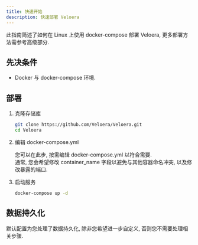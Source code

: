 ```yaml
---
title: 快速开始
description: 快速部署 Veloera
---
```



此指南简述了如何在 Linux 上使用 docker-compose 部署 Veloera, 更多部署方法需参考高级部分. 

## 先决条件

- Docker 与 docker-compose 环境. 

## 部署

<Steps>

1. 克隆存储库

    ```bash
    git clone https://github.com/Veloera/Veloera.git
    cd Veloera
    ```

2. 编辑 docker-compose.yml

    您可以在此步, 按需编辑 docker-compose.yml 以符合需要.  
    通常, 您会希望修改 container_name 字段以避免与其他容器命名冲突, 以及修改暴露的端口. 

3. 启动服务

    ```bash
    docker-compose up -d
    ```

</Steps>

## 数据持久化

默认配置为您处理了数据持久化, 除非您希望进一步自定义, 否则您不需要处理相关步骤. 